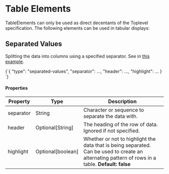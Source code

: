 
# Table Elements

TableElements can only be used as direct decentants of the Toplevel specification.
The following elements can be used in tabular displays:

## Separated Values

Splitting the data into columns using a specified separator. See in [this example](https://zeno-ml.github.io/zeno-instance-views/?params=eyJzYW1wbGUiOiJzcGFjZS1zZXBhcmF0ZWQtdmFsdWVzIn0=).

<CodeBlock language="json" title="Separated Values">
  {`{
  "type": "separated-values",
  "separator": ...,
  "header": ...,
  "highlight": ...
}
`}
</CodeBlock>

#### Properties

| Property  | Type              | Description                                                                                                                                       |
| --------- | ----------------- | ------------------------------------------------------------------------------------------------------------------------------------------------- |
| separator | String            | Character or sequence to separate the data with.                                                                                                  |
| header    | Optional[String]  | The heading of the row of data. Ignored if not specified.                                                                                         |
| highlight | Optional[boolean] | Whether or not to highlight the data that is being separated. Can be used to create an alternating pattern of rows in a table. **Default: false** |

